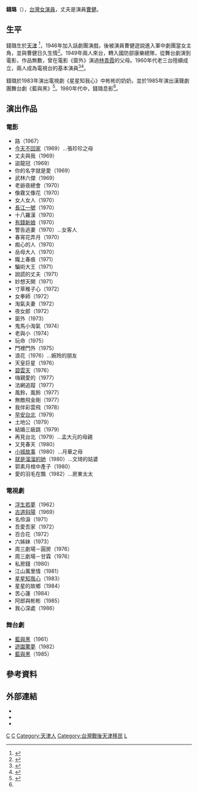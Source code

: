 {{藝人
|姓名 = 錢璐
|類型 = 女演員
|圖片 = 
|圖片尺寸 =
|圖片簡介 =
|羅馬拼音 = Chien Lu
|英文名 =  
|暱稱 =
|國籍 = {{ROC}}
|籍貫 = 
|出生日期 = 1928年4月8日
|出生地點 = {{ROC|直隸省}}[[天津縣|天津縣]]（今[[天津市|天津市]]）
|逝世日期 ={{death_date_and _age|2020|10|1|1928|4|8}}
|逝世地點 ={{TWN}}
|墓地={{TWN}}[[基隆市|基隆市]][[暖暖區|暖暖區]]回教公墓
|職業 = [[演員|演員]]
|語言 = [[中華民國國語|國語]]
|宗教信仰 = [[回教|回教]]
|教育程度 = 
|配偶 = {{marriage|[[曹健|曹健]]|Jan 6, 1950|Aug 10, 2002|reason=widowed}}<ref name=ctfa>{{cite web|title=曹健 - 財團法人國家電影資料館|url=http://www.ctfa.org.tw/filmmaker/content.php?cid=4&id=537|author=|work=|accessdate=2014-03-04|date=}}</ref>
|兒女 =1女<ref name=libertytimes>{{cite news|title=最佳綠葉演員 曹健當之無愧|url=http://www.libertytimes.com.tw/2002/new/aug/12/today-show4.htm|author=易慧慈|newspaper=自由時報|accessdate=2014-03-04|date=2002-08-12|deadurl=yes|archiveurl=https://web.archive.org/web/20090412020656/http://www.libertytimes.com.tw/2002/new/aug/12/today-show4.htm|archivedate=2009-04-12}}</ref>
|出道地點 =
|出道作 = 
|出道日期 = 1946年
|代表作 =
|活躍年代 = 1946年－1985年
|唱片公司 =
|經紀公司 =
|網站 = 
|獎項 = 
|IMDb = 2838611
|音樂專輯 =
|電影 =
}}

'''錢璐'''（{{bd|1928年|4月8日<ref name=apple>{{cite news|title=資深藝人張冰玉 84歲滅絕師太摔傷手 姊妹淘錢璐 急問暖|url=https://tw.appledaily.com/entertainment/20101217/HY73NCS72MV566PQWARXBI2ITQ/|author=劉曉君|newspaper=蘋果日報|accessdate=2014-03-04|date=2010-12-27}}</ref>|catIdx=C|2020年|10月1日<ref>{{cite news|title=錢璐中秋夜病逝享耆壽92歲 曾演星星知我心|url=https://www.cna.com.tw/news/firstnews/202010030216.aspx|author=|newspaper=中央通訊社|accessdate=2020-10-03|date=2020-10-03}}</ref>}}），[[台灣|台灣]][[女演員|女演員]]，丈夫是演員[[曹健|曹健]]。

==生平==
錢璐生於[[天津市_(中華民國)|天津]] <ref name=cts2010a>{{cite news|title=老觀眾的回憶! 錢璐藝界人生|url=http://news.cts.com.tw/cts/entertain/201001/201001040380856.html|author=曾馨霈 吳育勛|newspaper=華視新聞網|accessdate=2014-03-04|date=2010-01-04}}</ref>，1946年加入話劇團演戲，後被演員曹健遊說進入軍中劇團當女主角，並與曹健日久生情<ref name=panorama>{{cite news|title=從舞台到大銀幕硬裡子演員曹健
|url=http://www.taiwan-panorama.com/show_issue.php?id=200299109096c.txt|author= |newspaper=光華雜誌|accessdate=2014-03-04|date=}}</ref>。1949年兩人來台，轉入國防部康樂總隊，從舞台劇演到電影，作品無數，曾在電影《窗外》演過[[林青霞|林青霞]]的父母。1960年代老三台陸續成立，兩人成為電視台的基本演員<ref name=cts2010b>{{cite news|title=藝人光寰檔案 曹健 錢璐|url=http://news.cts.com.tw/cts/entertain/201001/201001050382087.html|author=曾馨霈 吳育勛|newspaper=華視新聞網|accessdate=2014-03-04|date=2010-01-04}}</ref><ref name=TTV1983>{{cite news|title=活到老‧演到老|url=http://blog.xuite.net/kgbz/twblog/120299517|author=高逸|newspaper=TTV電視週刊1100期|accessdate=2014-03-04|date=1983-11-06}}</ref>。

錢璐於1983年演出電視劇《星星知我心》中彬彬的奶奶，並於1985年演出漢聲劇團舞台劇《藍與黑》<ref name=taiwanpedia>{{cite news|title=文化部台灣大百科全書　漢聲劇團|url=http://nrch.culture.tw/twpedia.aspx?id=13678|author=曾志誠|newspaper=|accessdate=2014-03-04|date=2009-09-09}}</ref>。1980年代中，錢璐息影<ref name=cts2010a></ref>。

==演出作品==
===電影===
*路（1967）
*[[今天不回家_(1969年電影)|今天不回家]]（1969）...張珍珍之母
*丈夫與我（1969）
*盜龍冠（1969）
*你的名字就是愛（1969）
*武林六傑（1969）
*老爺夜總會（1970）
*像霧又像花（1970）
*女人女人（1970）
*[[長江一號|長江一號]]（1970）
*十八羅漢（1970）
*[[有錢新娘|有錢新娘]]（1970）
*警告逃妻（1970）...女客人
*春宵花弄月（1970）
*痴心的人（1970）
*岳母大人（1970）
*隴上春痕（1971）
*騙術大王（1971）
*說謊的丈夫（1971）
*妙想天開（1971）
*寸草稚子心（1972）
*女拳師（1972）
*淘氣夫妻（1972）
*夜女郎（1972）
*窗外（1973）
*鬼馬小淘氣（1974）
*老與小（1974）
*玩命（1975）
*門裡門外（1975）
*浪花（1976）...婉玲的朋友
*天皇巨星（1976）
*[[碧雲天|碧雲天]]（1976）
*嗨親愛的（1977）
*法網追蹤（1977）
*風鈴，風鈴（1977）
*無敵飛金剛（1977）
*我伴彩雲飛（1978）
*[[早安台北|早安台北]]（1979）
*土地公（1979）
*結婚三級跳（1979）
*再見台北（1979）...孟大元的母親
*又見春天（1980）
*[[小城故事|小城故事]]（1980）...月華之母
*[[就是溜溜的她|就是溜溜的她]]（1980）...文琦的姑婆
*郭素月棺中產子（1980）
*愛的羽毛在飄（1982）...房東太太

===電視劇===
*[[浮生若夢_(台視電視劇)|浮生若夢]]（1962）
*[[古道斜陽|古道斜陽]]（1969）
*名伶淚（1971）
*吾愛吾家（1972）
*百合花（1972）
*六姊妹（1973）
*周三劇場－圓房（1976）
*周三劇場－甘霖（1976）
*私房錢（1980）
*江山萬里情（1981）
*[[星星知我心|星星知我心]]（1983）
*星星的故鄉（1984）
*苦心蓮（1984）
*阿郎與彬彬（1985）
*我心深處（1986）

===舞台劇===
*[[藍與黑|藍與黑]]（1961）
*[[遊園驚夢|遊園驚夢]]（1982）
*[[藍與黑|藍與黑]]（1985）

==參考資料==
<references/>

==外部連結==
*{{imdb name|2838611}}{{en}}
*{{Hkmdb name|15239}}
*{{Mtime people|1455727}}


{{DEFAULTSORT:Chien錢}}
[[Category:台灣電影女演員|C]]
[[Category:台灣電視女演員|C]]
[[Category:天津人|Category:天津人]]
[[Category:台灣戰後天津移民|Category:台灣戰後天津移民]]
[[Category:錢姓|L]]